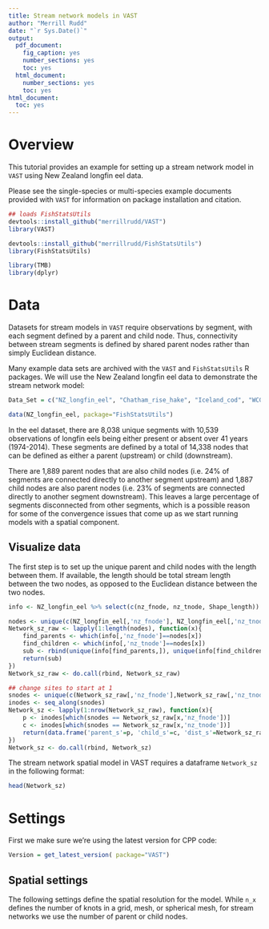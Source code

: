 ```yaml
---
title: Stream network models in VAST
author: "Merrill Rudd"
date: "`r Sys.Date()`"
output:
  pdf_document:
    fig_caption: yes
    number_sections: yes
    toc: yes
  html_document:
    number_sections: yes
    toc: yes
html_document:
  toc: yes
---
```


# Overview
This tutorial provides an example for setting up a stream network model in `VAST` using New Zealand longfin eel data. 

Please see the single-species or multi-species example documents provided with `VAST` for information on package installation and citation.

```r
## loads FishStatsUtils
devtools::install_github("merrillrudd/VAST")
library(VAST)

devtools::install_github("merrillrudd/FishStatsUtils")
library(FishStatsUtils)

library(TMB)
library(dplyr)
```

# Data

Datasets for stream models in `VAST` require observations by segment, with each segment defined by a parent and child node. Thus, connectivity between stream segments is defined by shared parent nodes rather than simply Euclidean distance. 

Many example data sets are archived with the `VAST` and `FishStatsUtils` R packages. We will use the New Zealand longfin eel data to demonstrate the stream network model:
```r
Data_Set = c("NZ_longfin_eel", "Chatham_rise_hake", "Iceland_cod", "WCGBTS_canary", "GSL_american_plaice", "BC_pacific_cod", "EBS_pollock", "GOA_Pcod", "GOA_pollock", "GB_spring_haddock", "GB_fall_haddock", "SAWC_jacopever", "Aleutian_islands_POP")[1]

data(NZ_longfin_eel, package="FishStatsUtils")
```

In the eel dataset, there are 8,038 unique segments with 10,539 observations of longfin eels being either present or absent over 41 years (1974-2014). These segments are defined by a total of 14,338 nodes that can be defined as either a parent (upstream) or child (downstream). 

There are 1,889 parent nodes that are also child nodes (i.e. 24% of segments are connected directly to another segment upstream) and 1,887 child nodes are also parent nodes (i.e. 23% of segments are connected directly to another segment downstream). This leaves a large percentage of segments disconnected from other segments, which is a possible reason for some of the convergence issues that come up as we start running models with a spatial component. 


## Visualize data

The first step is to set up the unique parent and child nodes with the length between them. If available, the length should be total stream length between the two nodes, as opposed to the Euclidean distance between the two nodes. 

```r
info <- NZ_longfin_eel %>% select(c(nz_fnode, nz_tnode, Shape_length))

nodes <- unique(c(NZ_longfin_eel[,'nz_fnode'], NZ_longfin_eel[,'nz_tnode']))
Network_sz_raw <- lapply(1:length(nodes), function(x){
	find_parents <- which(info[,'nz_fnode']==nodes[x])
	find_children <- which(info[,'nz_tnode']==nodes[x])
	sub <- rbind(unique(info[find_parents,]), unique(info[find_children,]))
	return(sub)
})
Network_sz_raw <- do.call(rbind, Network_sz_raw)

## change sites to start at 1
snodes <- unique(c(Network_sz_raw[,'nz_fnode'],Network_sz_raw[,'nz_tnode']))
inodes <- seq_along(snodes)
Network_sz <- lapply(1:nrow(Network_sz_raw), function(x){
	p <- inodes[which(snodes == Network_sz_raw[x,'nz_fnode'])]
	c <- inodes[which(snodes == Network_sz_raw[x,'nz_tnode'])]
	return(data.frame('parent_s'=p, 'child_s'=c, 'dist_s'=Network_sz_raw[x,'Shape_length']))
})
Network_sz <- do.call(rbind, Network_sz)
```

The stream network spatial model in VAST requires a dataframe `Network_sz` in the following format:
```r
head(Network_sz)
```



# Settings

First we make sure we're using the latest version for CPP code:
```r
Version = get_latest_version( package="VAST")
```

## Spatial settings

The following settings define the spatial resolution for the model. While `n_x` defines the number of knots in a grid, mesh, or spherical mesh, for stream networks we use the number of parent or child nodes.


